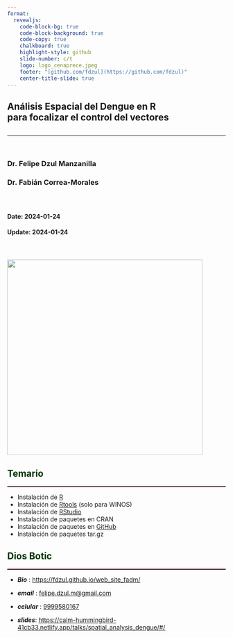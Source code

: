 ```yaml
---
format: 
  revealjs:
    code-block-bg: true
    code-block-background: true
    code-copy: true
    chalkboard: true
    highlight-style: github
    slide-number: c/t
    logo: logo_cenaprece.jpeg
    footer: "[github.com/fdzul](https://github.com/fdzul)"
    center-title-slide: true
---
```


<h2>Análisis Espacial del Dengue en R
<br> para focalizar el control del vectores
</h2>

<h2>

</h2>

<hr>

<br>


<h3>Dr. Felipe Dzul Manzanilla</h3>

<h3>Dr. Fabián Correa-Morales</h3>

<h3>

</h3>
<br>
<h4>Date: 2024-01-24 </h4>

<h4> Update: 2024-01-24</h4>

<br>

<h4>


![](logo_curso_2024.png){.absolute top="170" left="650" width="450"}

## [Temario]{style="color:#003300;"}
<hr style="height:2px;border-width:0;color:#330019;background-color:#330019">

- Instalación de [R](https://www.r-project.org)
- Instalación de [Rtools](https://cloud.r-project.org) (solo para WINOS)
- Instalación de [RStudio](https://posit.co)
- Instalación de paquetes en CRAN 
- Instalación de paquetes en [GitHub](https://github.com)
- Instalación de paquetes tar.gz


## [Dios Botic]{style="color:#003300;"}
<hr style="height:2px;border-width:0;color:#330019;background-color:#330019">

-   ***Bio*** : [https://fdzul.github.io/web_site_fadm/]()

-   ***email*** : [felipe.dzul.m@gmail.com]()

-   ***celular*** : [9999580167]()

-   ***slides***: [https://calm-hummingbird-41cb33.netlify.app/talks/spatial_analysis_dengue/#/]()
